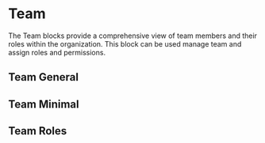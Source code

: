 
<Meta of={TeamStories} />

# Team

The Team blocks provide a comprehensive view of team members and their roles within the organization. This block can be used manage team and assign roles and permissions.

## Team General
<ToggleCanvas of={TeamStories.TeamGeneral} />

## Team Minimal
<ToggleCanvas of={TeamStories.TeamMinimal} />

## Team Roles
<ToggleCanvas of={TeamStories.TeamRoles} />
